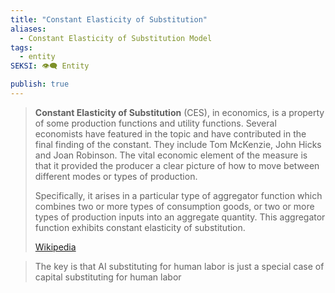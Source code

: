 ```yaml
---
title: "Constant Elasticity of Substitution"
aliases:
  - Constant Elasticity of Substitution Model
tags:
  - entity
SEKSI: 👁️‍🗨️ Entity

publish: true
---
```




> **Constant Elasticity of Substitution** (CES), in economics, is a property of some production functions and utility functions. Several economists have featured in the topic and have contributed in the final finding of the constant. They include Tom McKenzie, John Hicks and Joan Robinson. The vital economic element of the measure is that it provided the producer a clear picture of how to move between different modes or types of production.
>
> Specifically, it arises in a particular type of aggregator function which combines two or more types of consumption goods, or two or more types of production inputs into an aggregate quantity. This aggregator function exhibits constant elasticity of substitution.
>
> [Wikipedia](https://en.wikipedia.org/wiki/Constant%20elasticity%20of%20substitution)


>  The key is that AI substituting for human labor is just a special case of capital substituting for human labor
